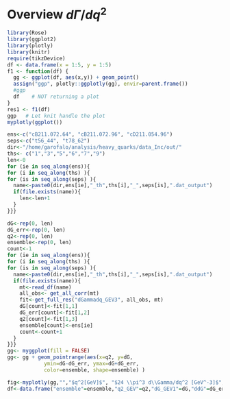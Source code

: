 #  Overview $d\Gamma/dq^2$


```r
library(Rose)
library(ggplot2)
library(plotly)
library(knitr)
require(tikzDevice)
df <- data.frame(x = 1:5, y = 1:5)
f1 <- function(df) {
  gg <- ggplot(df, aes(x,y)) + geom_point()
  assign("ggp", plotly::ggplotly(gg), envir=parent.frame())
  #ggp
  df    # NOT returning a plot
}
res1 <- f1(df)
ggp   # Let knit handle the plot
myplotly(ggplot())
```



```r
ens<-c("cB211.072.64", "cB211.072.96", "cD211.054.96")
seps<-c("t56_44", "t78_62")
dir<-"/home/garofalo/analysis/heavy_quarks/data_Inc/out/"
ths<- c("1","3","5","6","7","9")
len<-0
for (ie in seq_along(ens)){
for (i in seq_along(ths) ){
for (is in seq_along(seps) ){
  name<-paste0(dir,ens[ie],"_th",ths[i],"_",seps[is],".dat_output")
  if(file.exists(name)){
    len<-len+1
  }
}}}

dG<-rep(0, len)
dG_err<-rep(0, len)
q2<-rep(0, len)
ensemble<-rep(0, len)
count<-1
for (ie in seq_along(ens)){
for (i in seq_along(ths) ){
for (is in seq_along(seps) ){
  name<-paste0(dir,ens[ie],"_th",ths[i],"_",seps[is],".dat_output")
  if(file.exists(name)){
    mt<-read_df(name)
    all_obs<- get_all_corr(mt)
    fit<-get_full_res("dGammadq_GEV3", all_obs, mt)
    dG[count]<-fit[1,1]
    dG_err[count]<-fit[1,2]
    q2[count]<-fit[1,3]
    ensemble[count]<-ens[ie]
    count<-count+1
  }
}}}
gg<- myggplot(fill = FALSE)
gg<- gg + geom_pointrange(aes(x=q2, y=dG,
            ymin=dG-dG_err, ymax=dG+dG_err,
            color=ensemble, shape=ensemble) )

fig<-myplotly(gg,"","$q^2[GeV]$", "$24 \\pi^3 d\\Gamma/dq^2 [GeV^-3]$",to_print = TRUE)
df<-data.frame("ensemble"=ensemble,"q2_GEV"=q2,"dG_GEV1"=dG,"ddG"=dG_err)
```

